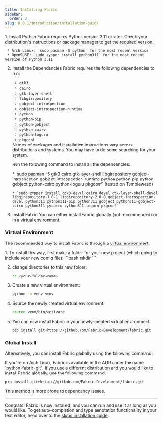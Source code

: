 ```yaml
---
title: Installing Fabric
sidebar:
  order: 3
slug: 0.0.1/introduction/installation-guide
---
```



<Steps>
  1. Install Python
     Fabric requires Python version 3.11 or later. Check your distribution's instructions or package manager to get the required version.

     * Arch Linux: `sudo pacman -S python` for the most recent version
     * OpenSUSE: `sudo zypper install python311` for the most recent version of Python 3.11

  2. Install the Dependencies
     Fabric requires the following dependencies to run:

     * `gtk3`
     * `cairo`
     * `gtk-layer-shell`
     * `libgirepository`
     * `gobject-introspection`
     * `gobject-introspection-runtime`
     * `python`
     * `python-pip`
     * `python-gobject`
     * `python-cairo`
     * `python-loguru`
     * `pkgconf`

     <Aside>
       Names of packages and installation instructions vary across  distributions and systems. You may have to do some searching for your system.
     </Aside>

     Run the following command to install all the dependencies:

     <Tabs>
       <TabItem label="Arch Linux">
         * `sudo pacman -S gtk3 cairo gtk-layer-shell libgirepository gobject-introspection gobject-introspection-runtime python python-pip python-gobject python-cairo python-loguru pkgconf`
       </TabItem>

       <TabItem label="OpenSUSE">
         (tested on Tumbleweed)

         * `sudo zypper install gtk3-devel cairo-devel gtk-layer-shell-devel libgirepository-1_0-1 libgirepository-2_0-0 gobject-introspection-devel python311 python311-pip python311-gobject python311-gobject-cairo python311-pycairo python311-loguru pkgconf`
       </TabItem>
     </Tabs>

  3. Install Fabric
     You can either install Fabric globally (not recommended) or in a virtual environment.
</Steps>

### Virtual Environment

The recommended way to install Fabric is through a [virtual environment](https://docs.python.org/3/library/venv).

<Steps>
  1. To install this way, first make a folder for your new project (which going to include your new config file):
     ```bash
     mkdir <your-folder-name>
     ```

  2. change directories to this new folder:
     ```bash
     cd <your-folder-name>
     ```

  3. Create a new virtual environment:
     ```bash
     python -m venv venv
     ```

  4. Source the newly created virtual environment:
     ```bash
     source venv/bin/activate
     ```

  5. You can now install Fabric in your newly-created virtual environment.
     ```bash
     pip install git+https://github.com/Fabric-Development/fabric.git
     ```
</Steps>

### Global Install

Alternatively, you can install Fabric globally using the following command:

<Aside type="tip">
  If you're on Arch Linux, Fabric is available in the AUR under the name `python-fabric-git`.
  If you use a different distribution and you would like to install Fabric globally, use the following command.
</Aside>

```bash
pip install git+https://github.com/Fabric-Development/fabric.git
```

This method is more prone to dependency issues.

***

Congrats! Fabric is now installed, and you can run and use it as long as you would like. To get auto-completion and type annotation functionality in your text editor, head over to the [stubs installation guide](./installing-stubs.mdx).
